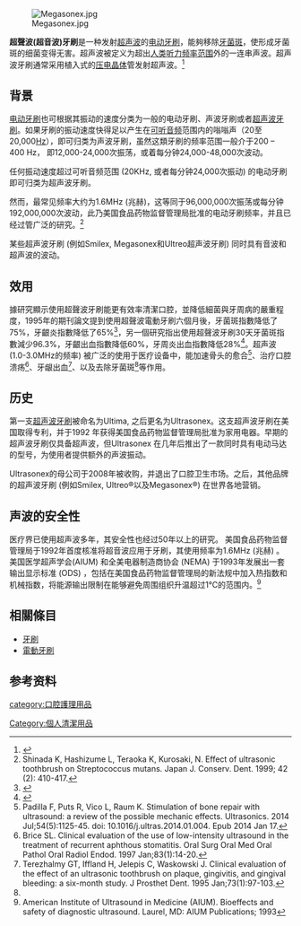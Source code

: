 [[File:Megasonex.jpg|thumbnail]]

'''超聲波(超音波)牙刷'''是一种发射[[超声波|超声波]]的[[电动牙刷|电动牙刷]]，能夠移除[[牙菌斑|牙菌斑]]，使形成牙菌斑的细菌变得无害。超声波被定义为超出[[听阈|人类听力频率范围]]外的一连串声波。超声波牙刷通常采用植入式的[[压电效应|压电晶体]]管发射超声波。<ref>{{cite web|url=http://bme240.eng.uci.edu/students/08s/amoy/physics.html|title=High Intensity Focused Ultrasound - Physics|website=bme240.eng.uci.edu|access-date=2015-01-19|archive-date=2016-01-05|archive-url=https://web.archive.org/web/20160105225843/http://bme240.eng.uci.edu/students/08s/amoy/physics.html|dead-url=no}}</ref>

==背景==
[[电动牙刷|电动牙刷]]也可根据其振动的速度分类为一般的电动牙刷、声波牙刷或者[[超声波牙刷|超声波牙刷]]。如果牙刷的振动速度快得足以产生在[[听阈|可听音频]]范围内的嗡嗡声（20至 20,000[[赫兹|Hz]]），即可归类为声波牙刷，虽然这類牙刷的频率范围一般介于200 – 400 Hz， 即12,000-24,000次振荡，或着每分钟24,000-48,000次波动。

任何振动速度超过可听音频范围 (20KHz, 或者每分钟24,000次振动) 的电动牙刷即可归类为超声波牙刷。

然而，最常见频率大约为1.6MHz (兆赫)，这等同于96,000,000次振荡或每分钟192,000,000次波动，此乃美国食品药物监督管理局批准的电动牙刷频率，并且已经过管广泛的研究。<ref name="#1">Shinada K, Hashizume L, Teraoka K, Kurosaki, N. Effect of ultrasonic toothbrush on Streptococcus mutans. Japan J. Conserv. Dent. 1999; 42 (2): 410-417.</ref>

某些超声波牙刷 (例如Smilex, Megasonex和Ultreo超声波牙刷) 同时具有音波和超声波的波动。

== 效用 ==
據研究顯示使用超聲波牙刷能更有效率清潔口腔，並降低細菌與牙周病的嚴重程度，1995年的期刊論文提到使用超聲波電動牙刷六個月後，牙菌斑指數降低了75%，牙齦炎指數降低了65%<ref>{{Cite journal|title=Clinical evaluation of the effect of an ultrasonic toothbrush on plaque, gingivitis, and gingival bleeding: a six-month study|url=https://www.ncbi.nlm.nih.gov/pubmed/7699607|last=Terezhalmy|first=G. T.|last2=Iffland|first2=H.|date=1995-01|journal=The Journal of Prosthetic Dentistry|issue=1|volume=73|pages=97–103|issn=0022-3913|pmid=7699607|archiveurl=https://web.archive.org/web/20181228130755/https://www.ncbi.nlm.nih.gov/pubmed/7699607|archivedate=2018-12-28|last3=Jelepis|first3=C.|last4=Waskowski|first4=J.|language=en|accessdate=2019-03-09}}</ref>，另一個研究指出使用超聲波牙刷30天牙菌斑指數減少96.3%，牙齦出血指數降低60%，牙周炎出血指數降低28%<ref>{{Cite journal|title=Clinical evaluation of the efficacy and safety of the UltraSonex ultrasonic toothbrush: a 30-day study|url=https://www.ncbi.nlm.nih.gov/pubmed/7728816|last=Terezhalmy|first=G. T.|last2=Gagliardi|first2=V. B.|date=1994-07|journal=Compendium (Newtown, Pa.)|issue=7|volume=15|pages=866, 868, 870–872 passim|issn=0894-1009|pmid=7728816|last3=Rybicki|first3=L. A.|last4=Kauffman|first4=M. J.|archiveurl=https://web.archive.org/web/20181228132505/https://www.ncbi.nlm.nih.gov/pubmed/7728816|archivedate=2018-12-28|language=en|accessdate=2019-03-09}}</ref>。超声波 (1.0-3.0MHz的频率) 被广泛的使用于医疗设备中，能加速骨头的愈合<ref>Padilla F, Puts R, Vico L, Raum K. Stimulation of bone repair with ultrasound: a review of the possible mechanic effects. Ultrasonics. 2014 Jul;54(5):1125-45. doi: 10.1016/j.ultras.2014.01.004. Epub 2014 Jan 17.</ref>、治疗口腔溃疡<ref>Brice SL. Clinical evaluation of the use of low-intensity ultrasound in the treatment of recurrent aphthous stomatitis. Oral Surg Oral Med Oral Pathol Oral Radiol Endod. 1997 Jan;83(1):14-20.</ref>、牙龈出血<ref>Terezhalmy GT, Iffland H, Jelepis C, Waskowski J. Clinical evaluation of the effect of an ultrasonic toothbrush on plaque, gingivitis, and gingival bleeding: a six-month study. J Prosthet Dent. 1995 Jan;73(1):97-103.</ref>、以及去除牙菌斑<ref name="#1"/>等作用。

== 历史 ==
第一支[[超声波牙刷|超声波牙刷]]被命名为Ultima, 之后更名为Ultrasonex。这支超声波牙刷在美国取得专利，并于1992 年获得美国食品药物监督管理局批准为家用电器。早期的超声波牙刷仅具备超声波，但Ultrasonex 在几年后推出了一款同时具有电动马达的型号，为使用者提供额外的声波振动。

Ultrasonex的母公司于2008年被收购，并退出了口腔卫生市场。之后，其他品牌的超声波牙刷 (例如Smilex, Ultreo®以及Megasonex®) 在世界各地营销。

== 声波的安全性 ==
医疗界已使用超声波多年，其安全性也经过50年以上的研究。 美国食品药物监督管理局于1992年首度核准将超音波应用于牙刷，其使用频率为1.6MHz (兆赫) 。美国医学超声学会(AIUM) 和全美电器制造商协会 (NEMA) 于1993年发展出一套输出显示标准 (ODS) ，包括在美国食品药物监督管理局的新法规中加入热指数和机械指数，将能源输出限制在能够避免周围组织升温超过1°C的范围内。<ref>American Institute of Ultrasound in Medicine (AIUM). Bioeffects and safety of diagnostic ultrasound. Laurel, MD: AIUM Publications; 1993</ref>

== 相關條目 ==
* [[牙刷|牙刷]]
* [[電動牙刷|電動牙刷]]

==参考资料==
{{REFLIST}}
{{口腔衛生}}

[[Category:個人清潔用品|Category:個人清潔用品]]
[[category:口腔護理用品|category:口腔護理用品]]